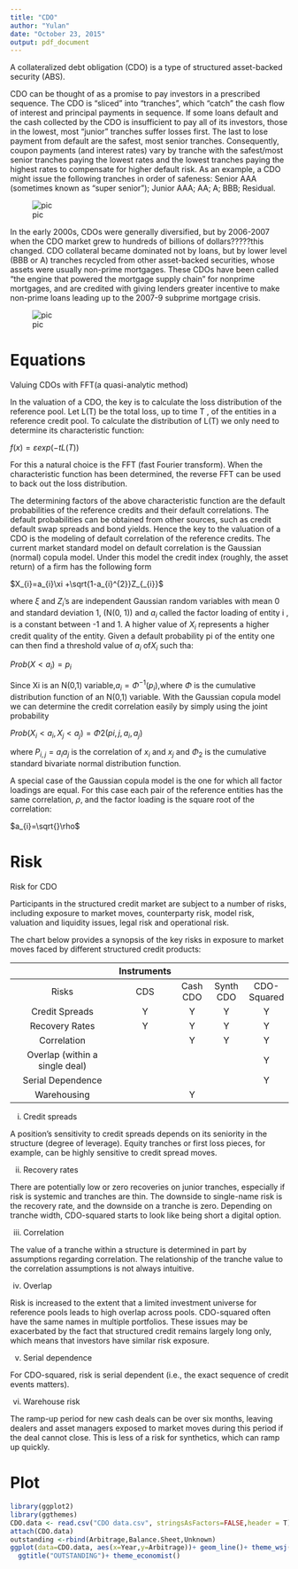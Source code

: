 ```yaml
---
title: "CDO"
author: "Yulan"
date: "October 23, 2015"
output: pdf_document
---
```


A collateralized debt obligation (CDO) is a type of structured asset-backed security (ABS).

CDO can be thought of as a promise to pay investors in a prescribed sequence. The CDO is "sliced" into "tranches", which "catch" the cash flow of interest and principal payments in sequence. If some loans default and the cash collected by the CDO is insufficient to pay all of its investors, those in the lowest, most "junior" tranches suffer losses first. The last to lose payment from default are the safest, most senior tranches. Consequently, coupon payments (and interest rates) vary by tranche with the safest/most senior tranches paying the lowest rates and the lowest tranches paying the highest rates to compensate for higher default risk. As an example, a CDO might issue the following tranches in order of safeness: Senior AAA (sometimes known as "super senior"); Junior AAA; AA; A; BBB; Residual.

![pic](cdo.png)

In the early 2000s, CDOs were generally diversified, but by 2006-2007 when the CDO market grew to hundreds of billions of dollars?????this changed. CDO collateral became dominated not by loans, but by lower level (BBB or A) tranches recycled from other asset-backed securities, whose assets were usually non-prime mortgages. These CDOs have been called "the engine that powered the mortgage supply chain" for nonprime mortgages, and are credited with giving lenders greater incentive to make non-prime loans leading up to the 2007-9 subprime mortgage crisis.

![pic](crash.png)

\vspace{.2 in}

# Equations
Valuing CDOs with FFT(a quasi-analytic method)

In the valuation of a CDO, the key is to calculate the loss distribution of the reference pool. Let L(T) be the total loss, up to time T , of the entities in a reference credit pool. To calculate the distribution of L(T) we only need to determine its characteristic function:

\vspace{.2 in} $f(x)=\varepsilon exp(-tL(T))$

\vspace{.2 in} For this a natural choice is the FFT (fast Fourier transform). When the characteristic function has been determined, the reverse FFT can be used to back out the loss distribution.

The determining factors of the above characteristic function are the default probabilities of the reference credits and their default correlations. The default probabilities can be obtained from other sources, such as credit default swap spreads and bond yields. Hence the key to the valuation of a CDO is the modeling of default correlation of the reference credits. The current market standard model on default correlation is the Gaussian (normal) copula model. Under this model the credit index (roughly, the asset return) of a firm has the following form

\vspace{.2 in} $X_{i}=a_{i}\xi +\sqrt{1-a_{i}^{2}}Z_{_{i}}$ \vspace{.2 in}

where $\xi$ and $Z_{i}$'s are independent Gaussian random variables with mean 0 and standard deviation 1, (N(0, 1)) and $a_{i}$ called the factor loading of entity i , is a constant between -1 and 1. A higher value of $X_{i}$ represents a higher credit quality of the entity. Given a default probability pi of the entity one can then find a threshold value of $a_{i}$ of$X_{i}$ such tha:

\vspace{.2 in} $Prob(X<a_{i})=p_{i}$ \vspace{.2 in}

Since Xi is an N(0,1) variable,$a_{i}=\Phi ^{-1}(p_{i})$,where $\Phi$ is the cumulative distribution function of an N(0,1) variable. With the Gaussian copula model we can determine the credit correlation easily by simply using the joint probability

$Prob(X_{i}<a_{i},X_{j}<a_{j})=\Phi {2}(p{i,j},a_{i},a_{j})$

where $P_{i,j}=a_{i}a_{j}$ is the correlation of $x_{i}$ and $x_{j}$ and $\Phi _{2}$ is the cumulative standard bivariate normal distribution function.

A special case of the Gaussian copula model is the one for which all factor loadings are equal. For this case each pair of the reference entities has the same correlation, $\rho$, and the factor loading is the square root of the correlation:

$a_{i}=\sqrt{}\rho$

# Risk

Risk for CDO

Participants in the structured credit market are subject to a number of risks, including exposure to market moves, counterparty risk, model risk, valuation and liquidity issues, legal risk and operational risk.

The chart below provides a synopsis of the key risks in exposure to market moves faced by different structured credit products:

|                                | Instruments |          |           |             |
|:------------------------------:|:-----------:|:--------:|:---------:|:-----------:|
|              Risks             |     CDS     | Cash CDO | Synth CDO | CDO-Squared |
|         Credit Spreads         |      Y      |     Y    |     Y     |      Y      |
|         Recovery Rates         |      Y      |     Y    |     Y     |      Y      |
|           Correlation          |             |     Y    |     Y     |      Y      |
| Overlap (within a single deal) |             |          |           |      Y      |
|        Serial Dependence       |             |          |           |      Y      |
|           Warehousing          |             |     Y    |           |             |

(i) Credit spreads

A position's sensitivity to credit spreads depends on its seniority in the structure (degree of leverage). Equity tranches or first loss pieces, for example, can be highly sensitive to credit spread moves.

(ii) Recovery rates

There are potentially low or zero recoveries on junior tranches, especially if risk is systemic and tranches are thin. The downside to single-name risk is the recovery rate, and the downside on a tranche is zero. Depending on tranche width, CDO-squared starts to look like being short a digital option.

(iii) Correlation

The value of a tranche within a structure is determined in part by assumptions regarding correlation. The relationship of the tranche value to the correlation assumptions is not always intuitive.

(iv) Overlap

Risk is increased to the extent that a limited investment universe for reference pools leads to high overlap across pools. CDO-squared often have the same names in multiple portfolios. These issues may be exacerbated by the fact that structured credit remains largely long only, which means that investors have similar risk exposure.

(v) Serial dependence

For CDO-squared, risk is serial dependent (i.e., the exact sequence of credit events matters).

(vi) Warehouse risk

The ramp-up period for new cash deals can be over six months, leaving dealers and asset managers exposed to market moves during this period if the deal cannot close. This is less of a risk for synthetics, which can ramp up quickly. 

# Plot

```r
library(ggplot2)
library(ggthemes)
CDO.data <- read.csv("CDO data.csv", stringsAsFactors=FALSE,header = T)
attach(CDO.data)
outstanding <-rbind(Arbitrage,Balance.Sheet,Unknown)
ggplot(data=CDO.data, aes(x=Year,y=Arbitrage))+ geom_line()+ theme_wsj(color="blue")+
  ggtitle("OUTSTANDING")+ theme_economist()

```
